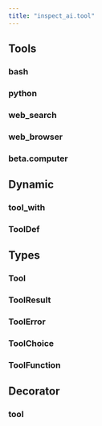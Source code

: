 ```yaml
---
title: "inspect_ai.tool"
---
```


## Tools

### bash
### python
### web_search
### web_browser
### beta.computer

## Dynamic 

### tool_with
### ToolDef

## Types

### Tool
### ToolResult
### ToolError
### ToolChoice
### ToolFunction

## Decorator

### tool

